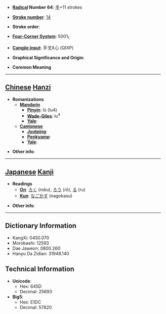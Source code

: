 * '''[[Wiktionary:Chinese radical index| Radical]] Number 64''': [[Wiktionary:Chinese radical index 手|手]]+11 strokes

* '''[[Wiktionary:Chinese total strokes index|Stroke number]]''': [[Wiktionary:Chinese total strokes index 14|14]]

* '''Stroke order''': 

* '''[[Wiktionary:Chinese four corner index|Four-Corner System]]''': 5001<sub>1</sub>

* '''[[Wiktionary:Chinese Cangjie index|Cangjie input]]''': 手戈X心 (QIXP)

* '''Graphical Significance and Origin''': 

* '''Common Meaning'''

----

== [[Chinese]] [[Hanzi]] ==

* '''Romanizations'''
** '''[[Mandarin]]'''
*** '''[[Pinyin]]''': lù (lu4)
*** '''[[Wade-Giles]]''': lu<sup>4</sup>
*** '''[[Yale]]''': 
** '''[[Cantonese]]'''
*** '''[[Jyutping]]''':
*** '''[[Penkyamp]]''': 
*** '''[[Yale]]''': 

* '''Other info''': 

----

== [[Japanese]] [[Kanji]] ==

* '''Readings'''
** '''[[On]]''': [[ろく]] (roku), [[ろう]] (rō), [[る]] (ru)
** '''[[Kun]]''': [[なごかす]] (nagokasu)

* '''Other info''':  

----

== Dictionary Information ==

* KangXi: 0450.070
* Morobashi: 12593
* Dae Jaweon: 0800.260
* Hanyu Da Zidian: 31948.140

== Technical Information ==

* '''Unicode''':
** Hex: 645D
** Decimal: 25693
* '''Big5''':
** Hex: E1DC
** Decimal: 57820